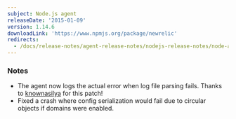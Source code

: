 ```yaml
---
subject: Node.js agent
releaseDate: '2015-01-09'
version: 1.14.6
downloadLink: 'https://www.npmjs.org/package/newrelic'
redirects:
  - /docs/release-notes/agent-release-notes/nodejs-release-notes/node-agent-1146-0
---
```


### Notes

* The agent now logs the actual error when log file parsing fails. Thanks to [knownasilya](https://github.com/knownasilya) for this patch!
* Fixed a crash where config serialization would fail due to circular objects if domains were enabled.
